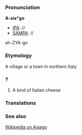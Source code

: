 ===Pronunciation===

'''A-sia*go'''
*[[IPA]]: //
*[[SAMPA]]: //
ah-ZYA-go
===Etymology===

A village or a town in northern Italy
===?===

#A kind of Italian cheese
===Translations===
===See also===
[[wikipedia:en:Asiago|Wikipedia on Asiago]]